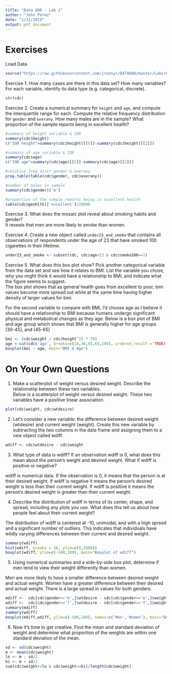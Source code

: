 ```yaml
---
title: "Data 606 - Lab 1"
author: "John Perez"
date: "1/31/2019"
output: pdf_document
---
```


# Exercises
Load Data
```r
source("https://raw.githubusercontent.com/jreznyc/DATA606/master/Labs/Lab1/cdc.R")
```

Exercise 1.  How many cases are there in this data set?  How many variables?  For each 
    variable, identify its data type (e.g. categorical, discrete).  
```r
str(cdc)
```
  
Exercise 2.  Create a numerical summary for `height` and `age`, and compute the 
    interquartile range for each. Compute the relative frequency distribution for
    `gender` and `exerany`. How many males are in the sample? What proportion of the 
    sample reports being in excellent health?  
```r
#summary of height variable & IQR
summary(cdc$height)
c("IQR height"=summary(cdc$height)[[5]]-summary(cdc$height)[[2]])

#summary of age variable & IQR
summary(cdc$age)
c("IQR age"=summary(cdc$age)[[5]]-summary(cdc$age)[[2]])

#relative freq distr gender & exerany
prop.table(table(cdc$gender, cdc$exerany))

#number of males in sample
summary(cdc$gender)['m']

#proportion of the sample reports being in excellent health
table(cdc$genhlth)['excellent']/20000
```
  
Exercise 3.  What does the mosaic plot reveal about smoking habits and gender?    
It reveals that men are more likely to smoke than women. 
  
Exercise 4.  Create a new object called `under23_and_smoke` that contains all observations 
    of respondents under the age of 23 that have smoked 100 cigarettes in their 
    lifetime.  
    
```r
under23_and_smoke <- subset(cdc, cdc$age<23 & cdc$smoke100==1)
```
  
Exercise 5.  What does this box plot show? Pick another categorical variable from the data set and see how it relates to BMI. List the variable you chose, why you might think it would have a relationship to BMI, and indicate what the figure seems to suggest.  
The box plot shows that as general health goes from excellent to poor, bmi values become more spread out while at the same time having higher density of larger values for bmi.  
  
For the second variable to compare with BMI, I'd choose age as I believe it should have a relationship to BMI because humans undergo significant physical and metabolical changes as they age. Below is a box plot of BMI and age group which shows that BMI is generally higher for age groups (30-45], and (45-65]
```r

bmi <- (cdc$weight / cdc$height^2) * 703
age <-cut(cdc$'age', breaks=c(18,30,45,65,100), ordered_result = TRUE)
boxplot(bmi ~ age, main="BMI & Age")
```

  
# On Your Own Questions
(1)  Make a scatterplot of weight versus desired weight. Describe the relationship between these two variables.  
Below is a scatterplot of weight versus desired weight. These two variables have a positive linear association.
```r
plot(cdc$weight, cdc$wtdesire)
```
  
(2)  Let’s consider a new variable: the difference between desired weight (wtdesire) and current weight (weight). Create this new variable by subtracting the two columns in the data frame and assigning them to a new object called wdiff.  
```r
wdiff <- cdc$wtdesire - cdc$weight
```
  
(3)  What type of data is wdiff? If an observation wdiff is 0, what does this mean about the person’s weight and desired weight. What if wdiff is positive or negative?  
  
wdiff is numerical data. If the observation is 0, it means that the person is at their desired weight. If wdiff is negative it means the person's desired weight is less than their current weight. If wdiff is positive it means the person's desired weight is greater than their current weight. 
  
(4)  Describe the distribution of wdiff in terms of its center, shape, and spread, including any plots you use. What does this tell us about how people feel about their current weight?  
  
The distribution of wdiff is centered at -10, unimodal, and with a high spread and a significant number of outliers. This indicates that individuals have wildly varying differences between their current and desired weight.  

```r
summary(wdiff)
hist(wdiff, breaks = 50, ylim=c(0,5000))
boxplot(wdiff, ylim=c(-100,100), main="Boxplot of wdiff")
```
  
(5)  Using numerical summaries and a side-by-side box plot, determine if men tend to view their weight differently than women.  
  
Men are more likely to have a smaller difference between desired weight and actual weight. Women have a greater difference between their desired and actual weight. There is a large spread in values for both genders. 
```r
mdiff <-  cdc[cdc$gender=='m',]$wtdesire - cdc[cdc$gender=='m',]$weight
wdiff <-  cdc[cdc$gender=='f',]$wtdesire - cdc[cdc$gender=='f',]$weight
summary(mdiff)
summary(wdiff)
boxplot(mdiff,wdiff, ylim=c(-100,100), names=c('Men','Women'), main="Desired & Actual weight difference")
```
  
(6)  Now it’s time to get creative. Find the mean and standard deviation of weight and determine what proportion of the weights are within one standard deviation of the mean.
```r
sd <- sd(cdc$weight)
m <- mean(cdc$weight)
lo <- m - sd/2
hi <- m + sd/2
sum(cdc$weight>=lo & cdc$weight<=hi)/length(cdc$weight)
```